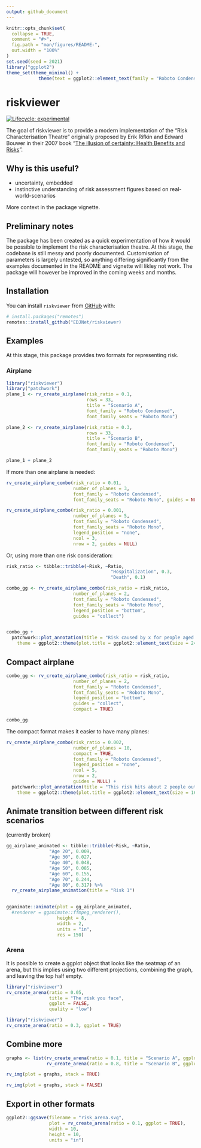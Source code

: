 ```yaml
---
output: github_document
---
```


<!-- README.md is generated from README.Rmd. Please edit that file -->

```r
knitr::opts_chunk$set(
  collapse = TRUE,
  comment = "#>",
  fig.path = "man/figures/README-",
  out.width = "100%"
)
set.seed(seed = 2021)
library("ggplot2")
theme_set(theme_minimal() +
            theme(text = ggplot2::element_text(family = "Roboto Condensed")))
```

# riskviewer

<!-- badges: start -->
[![Lifecycle: experimental](https://img.shields.io/badge/lifecycle-experimental-orange.svg)](https://www.tidyverse.org/lifecycle/#experimental)
<!-- badges: end -->

The goal of riskviewer is to provide a modern implementation of the "Risk Characterisation Theatre" originally proposed by Erik Rifkin and Edward Bouwer in their 2007 book "[The illusion of certainty: Health Benefits and Risks](https://link.springer.com/book/10.1007/978-0-387-48572-0)".


## Why is this useful?

- uncertainty, embedded
- instinctive understanding of risk assessment figures based on real-world-scenarios

More context in the package vignette.

## Preliminary notes

The package has been created as a quick experimentation of how it would be possible to implement the risk characterisation theatre. At this stage, the codebase is still messy and poorly documented. Customisation of parameters is largely untested, so anything differing significantly from the examples documented in the README and vignette will likley not work. The package will however be improved in the coming weeks and months.

## Installation

You can install `riskviewer` from [GitHub](https://github.com/EDJNet/riskviewer) with:

``` r
# install.packages("remotes")
remotes::install_github("EDJNet/riskviewer)
```

## Examples


At this stage, this package provides two formats for representing risk.

### Airplane

```r
library("riskviewer")
library("patchwork")
plane_1 <- rv_create_airplane(risk_ratio = 0.1,
                              rows = 33,
                              title = "Scenario A",
                              font_family = "Roboto Condensed",
                              font_family_seats = "Roboto Mono") 

plane_2 <- rv_create_airplane(risk_ratio = 0.3,
                              rows = 33,
                              title = "Scenario B",
                              font_family = "Roboto Condensed",
                              font_family_seats = "Roboto Mono") 

plane_1 + plane_2 
```




If more than one airplane is needed:

```r

rv_create_airplane_combo(risk_ratio = 0.01,
                         number_of_planes = 3,
                         font_family = "Roboto Condensed",
                         font_family_seats = "Roboto Mono", guides = NULL)
```


```r

rv_create_airplane_combo(risk_ratio = 0.001,
                         number_of_planes = 5,
                         font_family = "Roboto Condensed",
                         font_family_seats = "Roboto Mono",
                         legend_position = "none",
                         ncol = 3,
                         nrow = 2, guides = NULL)
```


Or, using more than one risk consideration:

```r
risk_ratio <- tibble::tribble(~Risk, ~Ratio,
                                       "Hospitalization", 0.3,
                                       "Death", 0.1)

combo_gg <- rv_create_airplane_combo(risk_ratio = risk_ratio,
                         number_of_planes = 2,
                         font_family = "Roboto Condensed",
                         font_family_seats = "Roboto Mono", 
                         legend_position = "bottom",
                         guides = "collect")


combo_gg +
  patchwork::plot_annotation(title = "Risk caused by x for people aged xx",caption = 'Made with `riskviewer`, a tool by EDJNet',
    theme = ggplot2::theme(plot.title = ggplot2::element_text(size = 24, family = "Roboto Condensed", hjust = 0.5)))
```


## Compact airplane

```r
combo_gg <- rv_create_airplane_combo(risk_ratio = risk_ratio,
                         number_of_planes = 2,
                         font_family = "Roboto Condensed",
                         font_family_seats = "Roboto Mono", 
                         legend_position = "bottom",
                         guides = "collect",
                         compact = TRUE)

combo_gg

```



The compact format makes it easier to have many planes:

```r

rv_create_airplane_combo(risk_ratio = 0.002,
                         number_of_planes = 10,
                         compact = TRUE,
                         font_family = "Roboto Condensed",
                         legend_position = "none",
                         ncol = 5,
                         nrow = 2,
                         guides = NULL) +
  patchwork::plot_annotation(title = "This risk hits about 2 people out of one thousand",caption = 'Made with `riskviewer`, a tool by EDJNet',
    theme = ggplot2::theme(plot.title = ggplot2::element_text(size = 16, family = "Roboto Condensed", hjust = 0.5)))
```


## Animate transition between different risk scenarios

(currently broken)

```r
gg_airplane_animated <- tibble::tribble(~Risk, ~Ratio,
                "Age 20", 0.009,
                "Age 30", 0.027,
                "Age 40", 0.048,
                "Age 50", 0.085,
                "Age 60", 0.155,
                "Age 70", 0.244,
                "Age 80", 0.317) %>%
  rv_create_airplane_animation(title = "Risk 1")
  

gganimate::animate(plot = gg_airplane_animated,
  #renderer = gganimate::ffmpeg_renderer(),
                   height = 8,
                   width = 2,
                   units = "in",
                   res = 150)

```


### Arena



It is possible to create a ggplot object that looks like the seatmap of an arena, but this implies using two different projections, combining the graph, and leaving the top half empty. 


```r
library("riskviewer")
rv_create_arena(ratio = 0.05,
                title = "The risk you face",
                ggplot = FALSE,
                quality = "low")
```



```r
library("riskviewer")
rv_create_arena(ratio = 0.3, ggplot = TRUE)
```


## Combine more

```r
graphs <- list(rv_create_arena(ratio = 0.1, title = "Scenario A", ggplot = TRUE),
               rv_create_arena(ratio = 0.8, title = "Scenario B", ggplot = TRUE))

rv_img(plot = graphs, stack = TRUE)

```

```r
rv_img(plot = graphs, stack = FALSE)
```


## Export in other formats

```r

ggplot2::ggsave(filename = "risk_arena.svg",
                plot = rv_create_arena(ratio = 0.1, ggplot = TRUE),
                width = 10,
                height = 10,
                units = "in")
```

